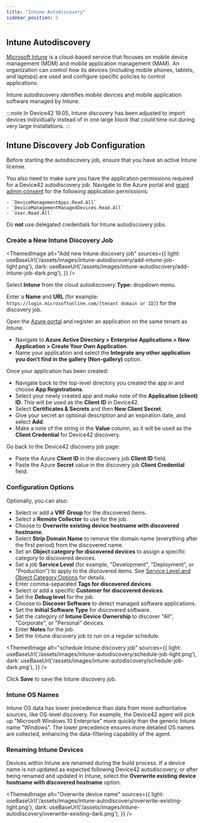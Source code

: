 ```yaml
---
title: "Intune Autodiscovery"
sidebar_position: 5
---
```



## Intune Autodiscovery

[Microsoft Intune](https://learn.microsoft.com/en-us/mem/intune/fundamentals/what-is-intune) is a cloud-based service that focuses on mobile device management (MDM) and mobile application management (MAM). An organization can control how its devices (including mobile phones, tablets, and laptops) are used and configure specific policies to control applications.

Intune autodiscovery identifies mobile devices and mobile application software managed by Intune.

:::note
In Device42 19.05, Intune discovery has been adjusted to import devices individually instead of in one large block that could time out during very large installations.
:::

## Intune Discovery Job Configuration

Before starting the autodiscovery job, ensure that you have an active Intune license.

You also need to make sure you have the application permissions required for a Device42 autodiscovery job. Navigate to the Azure portal and [grant admin consent](https://learn.microsoft.com/en-us/azure/active-directory/manage-apps/grant-admin-consent) for the following application permissions:

    - `DeviceManagementApps.Read.All`
    - `DeviceManagementManagedDevices.Read.All`
    - `User.Read.All`

Do **not** use delegated credentials for Intune autodiscovery jobs.

### Create a New Intune Discovery Job

<ThemedImage
  alt="Add new Intune discovery job"
  sources={{
    light: useBaseUrl('/assets/images/intune-autodiscovery/add-intune-job-light.png'),
    dark: useBaseUrl('/assets/images/intune-autodiscovery/add-intune-job-dark.png'),
  }}
/>

Select **Intune** from the cloud autodiscovery **Type:** dropdown menu.

Enter a **Name** and **URL** (for example: `https://login.microsoftonline.com/[tenant domain or ID]`) for the discovery job.

Open the [Azure portal](https://portal.azure.com) and register an application on the same tenant as Intune. 
- Navigate to **Azure Active Directory > Enterprise Applications > New Application > Create Your Own Application**. 
- Name your application and select the **Integrate any other application you don’t find in the gallery (Non-gallery)** option.

Once your application has been created: 
- Navigate back to the top-level directory you created the app in and choose **App Registrations**. 
- Select your newly created app and make note of the **Application (client) ID**. This will be used as the **Client ID** in Device42.
- Select **Certificates & Secrets** and then **New Client Secret**. 
- Give your secret an optional description and an expiration date, and select **Add**. 
- Make a  note of the string in the **Value** column, as it will be used as the **Client Credential** for Device42 discovery.

Go back to the Device42 discovery job page:

- Paste the Azure **Client ID** in the discovery job **Client ID** field.
- Paste the Azure **Secret** value in the discovery job **Client Credential** field.

### Configuration Options

Optionally, you can also:

- Select or add a **VRF Group** for the discovered items.
- Select a **Remote Collector** to use for the job.
- Choose to **Overwrite existing device hostname with discovered hostname**.
- Select **Strip Domain Name** to remove the domain name (everything after the first period) from the discovered name.
- Set an **Object category for discovered devices** to assign a specific category to discovered devices.
- Set a job **Service Level** (for example, "Development", "Deployment", or "Production") to apply to the discovered items. See [Service Level and Object Category Options](index.mdx#service-level-and-object-category-options) for details.
- Enter comma-separated **Tags for discovered devices**.
- Select or add a specific **Customer for discovered devices**.
- Set the **Debug level** for the job.
- Choose to **Discover Software** to detect managed software applications.
- Set the **Initial Software Type** for discovered software.
- Set the category of **Intune Device Ownership** to discover "All", "Corporate", or "Personal" devices.
- Enter **Notes** for the job.
- Set the Intune discovery job to run on a regular schedule.

<ThemedImage
  alt="schedule Intune discovery job"
  sources={{
    light: useBaseUrl('/assets/images/intune-autodiscovery/schedule-job-light.png'),
    dark: useBaseUrl('/assets/images/intune-autodiscovery/schedule-job-dark.png'),
  }}
/>

Click **Save** to save the Intune discovery job.

### Intune OS Names

Intune OS data has lower precedence than data from more authoritative sources, like OS-level discovery. For example, the Device42 agent will pick up "Microsoft Windows 10 Enterprise" more quickly than the generic Intune name "Windows". The lower precedence ensures more detailed OS names are collected, enhancing the data-filtering capability of the agent.

### Renaming Intune Devices

Devices within Intune are renamed during the build process. If a device name is not updated as expected following Device42 autodiscovery, or after being renamed and updated in Intune, select the **Overwrite existing device hostname with discovered hostname** option.

<ThemedImage
  alt="Overwrite device name"
  sources={{
    light: useBaseUrl('/assets/images/intune-autodiscovery/overwrite-existing-light.png'),
    dark: useBaseUrl('/assets/images/intune-autodiscovery/overwrite-existing-dark.png'),
  }}
/>
